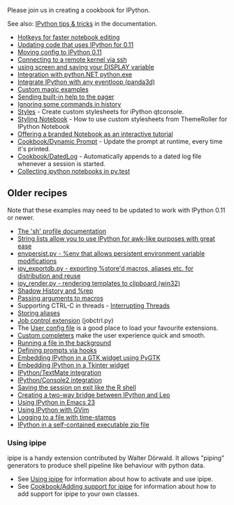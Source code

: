 Please join us in creating a cookbook for IPython.

See also: [http://ipython.org/ipython-doc/stable/interactive/tips.html IPython tips & tricks] in the documentation.

* [[Cookbook/Hotkeys for faster notebook editing|Hotkeys for faster notebook editing]]
* [[Cookbook/Updating code that uses IPython for 0.11|Updating code that uses IPython for 0.11]]
* [[Cookbook/Moving config to IPython 0.11|Moving config to IPython 0.11]]
* [[Cookbook/Connecting to a remote kernel via ssh|Connecting to a remote kernel via ssh]]
* [[Cookbook/Running Screen|using screen and saving your DISPLAY variable]]
* [[Cookbook/python.NET|Integration with python.NET python.exe]]
* [[Cookbook/Integrate with any loop(panda3d example) | Integrate IPython with any eventloop (panda3d)]]
* [[Cookbook/Custom magic examples|Custom magic examples]]
* [[Cookbook/Sending built-in help to the pager|Sending built-in help to the pager]]
* [[Cookbook/Ignoring some commands in history|Ignoring some commands in history]]
* [[Cookbook/Styles | Styles]] - Create custom stylesheets for iPython qtconsole.
* [[Cookbook/Styling Notebook | Styling Notebook]] - How to use custom stylesheets from ThemeRoller for IPython Notebook
* [[Cookbook/Branded Notebook Interactive Tutorial|Offering a branded Notebook as an interactive tutorial]]
* [[Cookbook/Dynamic Prompt]] - Update the prompt at runtime, every time it's printed.
* [[Cookbook/DatedLog]] - Automatically appends to a dated log file whenever a session is started.
* [[Cookbook/PyTestNotebook | Collecting ipython notebooks in py.test]]

== Older recipes ==

Note that these examples may need to be updated to work with IPython 0.11 or newer.

* [[Cookbook/The sh profile|The 'sh' profile documentation]]
* [[Cookbook/String list processing|String lists allow you to use IPython for awk-like purposes with great ease]]
* [[Cookbook/envpersist|envpersist.py - %env that allows persistent environment variable modifications]]
* [[Cookbook/ipy_exportdb|ipy_exportdb.py - exporting %store'd macros, aliases etc. for distribution and reuse]]
* [[Cookbook/ipy_render|ipy_render.py - rendering templates to clipboard (win32)]]
* [[Cookbook/Shadow History|Shadow History and %rep]]
* [[Cookbook/Macro arguments|Passing arguments to macros]]
* Supporting CTRL-C in threads - [[Cookbook/Interrupting threads|Interrupting Threads]]
* [[Cookbook/Storing aliases|Storing aliases]]
* [[Cookbook/Job control extension|Job control extension]] (jobctrl.py)
* The [[Cookbook/User config file|User config file]] is a good place to load your favourite extensions.
* [[Cookbook/Custom completers|Custom completers]] make the user experience quick and smooth.
* [[Cookbook/Running a file in the background|Running a file in the background]]
* [[Cookbook/Defining prompts via hooks|Defining prompts via hooks]]
* [[Old Embedding/GTK|Embedding IPython in a GTK widget using PyGTK]]
* [[Old Embedding/Tkinter|Embedding IPython in a Tkinter widget]]
* [[Cookbook/Using IPython with TextMate|IPython/TextMate integration]]
* [[Cookbook/Using IPython with Console2|IPython/Console2 integration]]
* [[Cookbook/Saving the session on exit|Saving the session on exit like the R shell]]
* [[Cookbook/Leo IPython Bridge|Creating a two-way bridge between IPython and Leo]]
* [[Cookbook/IPythonEmacs23|Using IPython in Emacs 23]]
* [[Cookbook/GVim integration|Using IPython with GVim]]
* [[Cookbook/Logging|Logging to a file with time-stamps]]
* [[Cookbook/Standalone executable zip|IPython in a self-contained executable zip file]]

=== Using ipipe ===
ipipe is a handy extension contributed by Walter Dörwald. It allows "piping" generators to produce shell pipeline like behaviour with python data.

* See [[Using ipipe]] for information about how to activate and use ipipe.
* See [[Cookbook/Adding support for ipipe]] for information about how to add support for ipipe to your own classes.